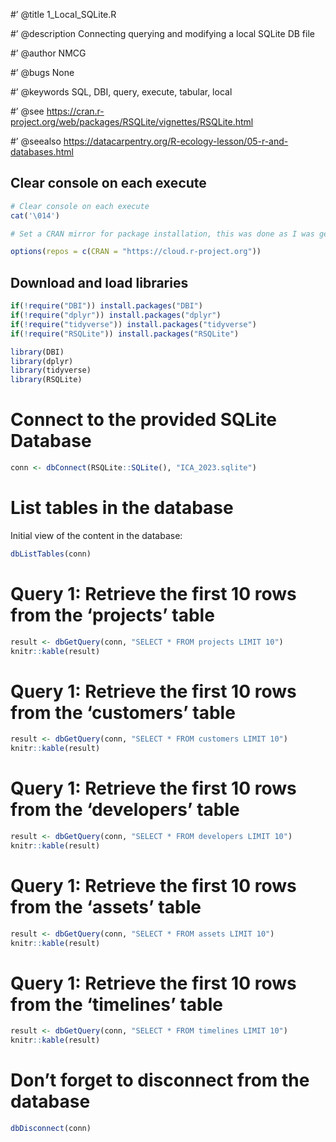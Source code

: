 \#' @title 1_Local_SQLite.R

\#' @description Connecting querying and modifying a local SQLite DB file

\#' @author NMCG

\#' @bugs None

\#' @keywords SQL, DBI, query, execute, tabular, local

\#' @see <https://cran.r-project.org/web/packages/RSQLite/vignettes/RSQLite.html>

\#' @seealso <https://datacarpentry.org/R-ecology-lesson/05-r-and-databases.html>

## Clear console on each execute

```r
# Clear console on each execute 
cat('\014')
```

```r
# Set a CRAN mirror for package installation, this was done as I was getting an error for unknown mirror. 

options(repos = c(CRAN = "https://cloud.r-project.org"))

```

## Download and load libraries

```r
if(!require("DBI")) install.packages("DBI") 
if(!require("dplyr")) install.packages("dplyr") 
if(!require("tidyverse")) install.packages("tidyverse")
if(!require("RSQLite")) install.packages("RSQLite")

library(DBI) 
library(dplyr) 
library(tidyverse)
library(RSQLite)
```

# Connect to the provided SQLite Database

```r
conn <- dbConnect(RSQLite::SQLite(), "ICA_2023.sqlite")
```

# List tables in the database

Initial view of the content in the database:

```r
dbListTables(conn)
```

# Query 1: Retrieve the first 10 rows from the 'projects' table

```r
result <- dbGetQuery(conn, "SELECT * FROM projects LIMIT 10")  
knitr::kable(result)
```

# Query 1: Retrieve the first 10 rows from the 'customers' table

```r
result <- dbGetQuery(conn, "SELECT * FROM customers LIMIT 10")  
knitr::kable(result)
```

# Query 1: Retrieve the first 10 rows from the 'developers' table

```r
result <- dbGetQuery(conn, "SELECT * FROM developers LIMIT 10")  
knitr::kable(result)
```

# Query 1: Retrieve the first 10 rows from the 'assets' table

```r
result <- dbGetQuery(conn, "SELECT * FROM assets LIMIT 10")  
knitr::kable(result)
```

# Query 1: Retrieve the first 10 rows from the 'timelines' table

```r
result <- dbGetQuery(conn, "SELECT * FROM timelines LIMIT 10")  
knitr::kable(result)
```

# 

# Don't forget to disconnect from the database

```r
dbDisconnect(conn)
```
